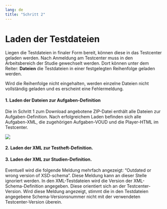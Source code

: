 ```yaml
---
lang: de
title: "Schritt 2"
---
```


# Laden der Testdateien

Liegen die Testdateien in finaler Form bereit, können diese in das Testcenter geladen werden. Nach Anmeldung am Testcenter muss in den Arbeitsbereich der Studie gewechselt werden. Dort können unter dem Reiter: **Dateien** die Testdateien in einer festgelegten Reihenfolge geladen werden. 

::: {.callout-note}
Wird die Reihenfolge nicht eingehalten, werden einzelne Dateien nicht vollständig geladen und es erscheint eine Fehlermeldung.
:::

#### 1. Laden der Dateien zur Aufgaben-Definition

Die in Schritt 1 zum Download angebotene ZIP-Datei enthält alle Dateien zur Aufgaben-Definition. Nach erfolgreichem Laden befinden sich alle Aufgaben-XML, die zugehörigen Aufgaben-VOUD und die Player-HTML im Testcenter. 

![](TC_Lade_Dateien_Aufgaben_Definition.png)

#### 2. Laden der XML zur Testheft-Definition.

#### 3. Laden der XML zur Studien-Definition.

::: {.callout-note}
Eventuell wird die folgende Meldung mehrfach angezeigt: "Outdated or wrong version of XSD-schema". Diese Meldung kann an dieser Stelle ignoriert werden. In den XML-Testdateien wird die Version der XML-Schema-Definition angegeben. Diese orientiert sich an der Testcenter-Version. Wird diese Meldung angezeigt, stimmt die in den Testdateien angegebene Schema-Versionsnummer nicht mit der verwendeten Testcenter-Version überein.
:::